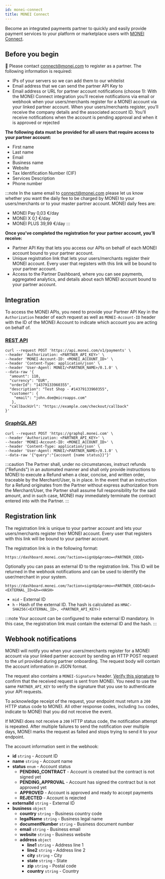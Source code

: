 ```yaml
---
id: monei-connect
title: MONEI Connect
---
```


Become an integrated payments partner to quickly and easily provide payment services to your platform or marketplace users with [MONEI Connect](https://monei.com/connect/).

## Before you begin

📌 Please contact [connect@monei.com](mailto:connect@monei.com) to register as a partner. The following information is required:

- IPs of your servers so we can add them to our whitelist
- Email address that we can send the partner API Key to
- Email address or URL for partner account notifications (choose 1): With the MONEI Connect integration you’ll receive notifications via email or webhook when your users/merchants register for a MONEI account via your linked partner account. When your users/merchants register, you’ll receive the company details and the associated account ID. You’ll receive notifications when the account is pending approval and when it is approved or rejected

**The following data must be provided for all users that require access to your partner account:**

- First name
- Last name
- Email
- Business name
- Website
- Tax Identification Number (CIF)
- Services Description
- Phone number

:::note
In the same email to [connect@monei.com](mailto:connect@monei.com) please let us know whether you want the daily fee to be charged by MONEI to your users/merchants or to your master partner account. MONEI daily fees are:

- MONEI Pay 0,03 €/day
- MONEI X 0,1 €/day
- MONEI PLUS 39,99 €/day
  :::

**Once you’ve completed the registration for your partner account, you’ll receive:**

- Partner API Key that lets you access our APIs on behalf of each MONEI account bound to your partner account.
- Unique registration link that lets your users/merchants register their MONEI account. Every user that registers with this link will be bound to your partner account.
- Access to the Partner Dashboard, where you can see payments, aggregated analytics, and details about each MONEI account bound to your partner account.

## Integration

To access the MONEI APIs, you need to provide your Partner API Key in the `Authorization` header of each request as well as `MONEI-Account-ID` header with the ID of the MONEI Account to indicate which account you are acting on behalf of.

### [REST API](/api)

```shell script title="POST https://api.monei.com/v1/payments"
curl --request POST 'https://api.monei.com/v1/payments' \
--header 'Authorization: <PARTNER_API_KEY>' \
--header 'MONEI-Account-ID: <MONEI_ACCOUNT_ID>' \
--header 'Content-Type: application/json' \
--header 'User-Agent: MONEI/<PARTNER_NAME>/0.1.0' \
--data-raw '{
  "amount": 110,
  "currency": "EUR",
  "orderId": "14379133960355",
  "description": "Test Shop - #14379133960355",
  "customer": {
    "email": "john.doe@microapps.com"
   },
  "callbackUrl": "https://example.com/checkout/callback"
}'

```

### [GraphQL API](graphql-api.md)

```shell script title="POST https://graphql.monei.com"
curl --request POST 'https://graphql.monei.com' \
--header 'Authorization: <PARTNER_API_KEY>' \
--header 'MONEI-Account-ID: <MONEI_ACCOUNT_ID>' \
--header 'Content-Type: application/json' \
--header 'User-Agent: MONEI/<PARTNER_NAME>/0.1.0' \
--data-raw '{"query":"{account {name status}}"}'
```

:::caution
The Partner shall, under no circumstances, instruct refunds ("Refunds") in an automated manner and shall only provide instructions to MONEI to execute a Refund when a clear, concise, and written order, traceable by the Merchant/User, is in place. In the event that an instruction for a Refund originates from the Partner without express authorization from the Merchant/User, the Partner shall assume full responsibility for the said amount, and in such case, MONEI may immediately terminate the contract entered into with the Partner.
:::

## Registration link

The registration link is unique to your partner account and lets your users/merchants register their MONEI account. Every user that registers with this link will be bound to your partner account.

The registration link is in the following format:

```text
https://dashboard.monei.com/?action=signUp&promo=<PARTNER_CODE>
```

Optionally you can pass an external ID to the registration link. This ID will be returned in the webhook notifications and can be used to identify the user/merchant in your system.

```text
https://dashboard.monei.com/?action=signUp&promo=<PARTNER_CODE>&mid=<EXTERNAL_ID>&h=<HASH>
```

- `mid` - External ID
- `h` - Hash of the external ID. The hash is calculated as `HMAC-SHA256(<EXTERNAL_ID>, <PARTNER_API_KEY>)`

:::note
Your account can be configured to make external ID mandatory. In this case, the registration link must contain the external ID and the hash.
:::

## Webhook notifications

MONEI will notify you when your users/merchants register for a MONEI account via your linked partner account by sending an HTTP POST request to the url provided during partner onboarding. The request body will contain the account information in JSON format.

The request also contains a `MONEI-Signature` header. [Verify this signature](guides/verify-signature.mdx) to confirm that the received request is sent from MONEI. You need to use the same `PARTNER_API_KEY` to verify the signature that you use to authenticate your API requests.

To acknowledge receipt of the request, your endpoint must return a `200` HTTP status code to MONEI. All other response codes, including `3xx` codes, indicate to MONEI that you did not receive the event.

If MONEI does not receive a `200` HTTP status code, the notification attempt is repeated. After multiple failures to send the notification over multiple days, MONEI marks the request as failed and stops trying to send it to your endpoint.

The account information sent in the webhook:

- **id** `string` - Account ID
- **name** `string` - Account name
- **status** `enum` - Account status
  - **PENDING_CONTRACT** - Account is created but the contract is not signed yet
  - **PENDING_APPROVAL** - Account has signed the contract but is not approved yet
  - **APPROVED** - Account is approved and ready to accept payments
  - **REJECTED** - Account is rejected
- **externalId** `string` - External ID
- **business** `object`
  - **country** `string` - Business country code
  - **legalName** `string` - Business legal name
  - **documentNumber** `string` - Business document number
  - **email** `string` - Business email
  - **website** `string` - Business website
  - **address** `object`
    - **line1** `string` - Address line 1
    - **line2** `string` - Address line 2
    - **city** `string` - City
    - **state** `string` - State
    - **zip** `string` - Postal code
    - **country** `string` - Country
